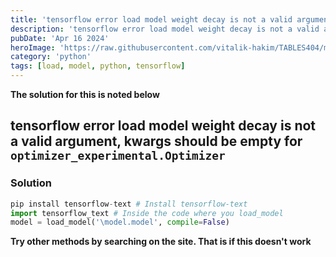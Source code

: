 ```yaml
---
title: 'tensorflow error load model weight decay is not a valid argument, kwargs should be empty for `optimizer_experimental.Optimizer`'
description: 'tensorflow error load model weight decay is not a valid argument, kwargs should be empty for `optimizer_experimental.Optimizer`'
pubDate: 'Apr 16 2024'
heroImage: 'https://raw.githubusercontent.com/vitalik-hakim/TABLES404/main/error_b/python.jpg'
category: 'python'
tags: [load, model, python, tensorflow]
---
```


**The solution for this is noted below**

## tensorflow error load model weight decay is not a valid argument, kwargs should be empty for `optimizer_experimental.Optimizer`

### Solution

```python
pip install tensorflow-text # Install tensorflow-text
import tensorflow_text # Inside the code where you load_model
model = load_model('\model.model', compile=False)
```

**Try other methods by searching on the site. That is if this doesn't work**
